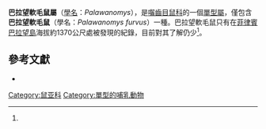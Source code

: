 {{Speciesbox
| name = 巴拉望軟毛鼠
| status = LC 
| status_system = IUCN3.1
| status_ref = <ref name=iucn>{{cite journal |author1=Heaney, L.|author2=Balete, D.|author3=Rosell-Ambal, G.|author4=Tabaranza, B.|author5=Ong, P.|author6=Widmann, P. | title=''Palawanomys furvus''| journal = The IUCN Red List of Threatened Species| volume= 2008| year = 2008 | page =  e.T15917A5319927|doi=10.2305/IUCN.UK.2008.RLTS.T15917A5319927.en}}</ref>
| genus = Palawanomys
| genus_authority = Musser & Newcomb, 1983
| species = furvus
| binomial = ''Palawanomys furvus''
| binomial_authority = Musser & Newcomb, 1983
| synonyms =
}}

'''巴拉望軟毛鼠屬'''（[[學名|學名]]：''Palawanomys''），是[[囓齒目|囓齒目]][[鼠科|鼠科]]的一個[[單型|單型]][[屬|屬]]，僅包含'''巴拉望軟毛鼠'''（學名：''Palawanomys furvus''）一種。巴拉望軟毛鼠只有在[[菲律賓|菲律賓]][[巴拉望島|巴拉望島]]{{le|曼塔灵阿汉山|Mount Mantalingajan}}海拔約1370公尺處被發現的紀錄，目前對其了解仍少<ref name=iucn/>。

==參考文獻==
{{Reflist}}
*{{cite web|publisher=中國科學院|title=《中國科學院動物研究所的世界動物名稱資料庫》|url=https://web.archive.org/web/20050718232917/http://vzd.brim.ac.cn/division/fauna/index.asp}}
{{Taxonbar|from=Q947552}}

[[Category:鼠亚科|Category:鼠亚科]]
[[Category:單型的哺乳動物|Category:單型的哺乳動物]]